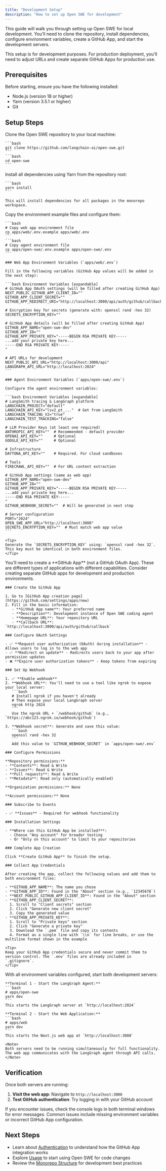 ```yaml
---
title: "Development Setup"
description: "How to set up Open SWE for development"
---
```


This guide will walk you through setting up Open SWE for local development. You'll need to clone the repository, install dependencies, configure environment variables, create a GitHub App, and start the development servers.

<Note>
  This setup is for development purposes. For production deployment, you'll need
  to adjust URLs and create separate GitHub Apps for production use.
</Note>

## Prerequisites

Before starting, ensure you have the following installed:

- Node.js (version 18 or higher)
- Yarn (version 3.5.1 or higher)
- Git

## Setup Steps

<Steps>
  <Step title="Clone the Repository">
    Clone the Open SWE repository to your local machine:

    ```bash
    git clone https://github.com/langchain-ai/open-swe.git
    ```
    ```bash
    cd open-swe
    ```

  </Step>

  <Step title="Install Dependencies">
    Install all dependencies using Yarn from the repository root:

    ```bash
    yarn install
    ```

    This will install dependencies for all packages in the monorepo workspace.

  </Step>

  <Step title="Set Up Environment Files">
    Copy the environment example files and configure them:

    ```bash
    # Copy web app environment file
    cp apps/web/.env.example apps/web/.env
    ```
    ```bash
    # Copy agent environment file
    cp apps/open-swe/.env.example apps/open-swe/.env
    ```

    ### Web App Environment Variables (`apps/web/.env`)

    Fill in the following variables (GitHub App values will be added in the next step):

    ```bash Environment Variables [expandable]
    # GitHub App OAuth settings (will be filled after creating GitHub App)
    NEXT_PUBLIC_GITHUB_APP_CLIENT_ID=""
    GITHUB_APP_CLIENT_SECRET=""
    GITHUB_APP_REDIRECT_URI="http://localhost:3000/api/auth/github/callback"

    # Encryption key for secrets (generate with: openssl rand -hex 32)
    SECRETS_ENCRYPTION_KEY=""

    # GitHub App details (will be filled after creating GitHub App)
    GITHUB_APP_NAME="open-swe-dev"
    GITHUB_APP_ID=""
    GITHUB_APP_PRIVATE_KEY="-----BEGIN RSA PRIVATE KEY-----
    ...add your private key here...
    -----END RSA PRIVATE KEY-----
    "

    # API URLs for development
    NEXT_PUBLIC_API_URL="http://localhost:3000/api"
    LANGGRAPH_API_URL="http://localhost:2024"
    ```

    ### Agent Environment Variables (`apps/open-swe/.env`)

    Configure the agent environment variables:

    ```bash Environment Variables [expandable]
    # LangSmith tracing & LangGraph platform
    LANGCHAIN_PROJECT="default"
    LANGCHAIN_API_KEY="lsv2_pt_..."  # Get from LangSmith
    LANGCHAIN_TRACING_V2="true"
    LANGCHAIN_TEST_TRACKING="false"

    # LLM Provider Keys (at least one required)
    ANTHROPIC_API_KEY=""  # Recommended - default provider
    OPENAI_API_KEY=""     # Optional
    GOOGLE_API_KEY=""     # Optional

    # Infrastructure
    DAYTONA_API_KEY=""    # Required. For cloud sandboxes

    # Tools
    FIRECRAWL_API_KEY=""  # For URL content extraction

    # GitHub App settings (same as web app)
    GITHUB_APP_NAME="open-swe-dev"
    GITHUB_APP_ID=""
    GITHUB_APP_PRIVATE_KEY="-----BEGIN RSA PRIVATE KEY-----
    ...add your private key here...
    -----END RSA PRIVATE KEY-----
    "
    GITHUB_WEBHOOK_SECRET=""  # Will be generated in next step

    # Server configuration
    PORT="2024"
    OPEN_SWE_APP_URL="http://localhost:3000"
    SECRETS_ENCRYPTION_KEY=""  # Must match web app value
    ```

    <Tip>
    Generate the `SECRETS_ENCRYPTION_KEY` using: `openssl rand -hex 32`. This key must be identical in both environment files.
    </Tip>

  </Step>

  <Step title="Create GitHub App">
    <Note>
    You'll need to create a **GitHub App** (not a GitHub OAuth App). These are different types of applications with different capabilities. Consider creating separate GitHub apps for development and production environments.
    </Note>

    ### Create the GitHub App

    1. Go to [GitHub App creation page](https://github.com/settings/apps/new)
    2. Fill in the basic information:
       - **GitHub App name**: Your preferred name
       - **Description**: Development instance of Open SWE coding agent
       - **Homepage URL**: Your repository URL
       - **Callback URL**: `http://localhost:3000/api/auth/github/callback`

    ### Configure OAuth Settings

    - ✅ **Request user authorization (OAuth) during installation** - Allows users to log in to the web app
    - ✅ **Redirect on update** - Redirects users back to your app after permission updates
    - ❌ **Expire user authorization tokens** - Keep tokens from expiring

    ### Set Up Webhook

    1. ✅ **Enable webhook**
    2. **Webhook URL**: You'll need to use a tool like ngrok to expose your local server:
       ```bash
       # Install ngrok if you haven't already
       # Then expose your local LangGraph server
       ngrok http 2024
       ```
       Use the ngrok URL + `/webhook/github` (e.g., `https://abc123.ngrok.io/webhook/github`)

    3. **Webhook secret**: Generate and save this value:
       ```bash
       openssl rand -hex 32
       ```
       Add this value to `GITHUB_WEBHOOK_SECRET` in `apps/open-swe/.env`

    ### Configure Permissions

    **Repository permissions:**
    - **Contents**: Read & Write
    - **Issues**: Read & Write
    - **Pull requests**: Read & Write
    - **Metadata**: Read only (automatically enabled)

    **Organization permissions:** None

    **Account permissions:** None

    ### Subscribe to Events

    - ✅ **Issues** - Required for webhook functionality

    ### Installation Settings

    - **Where can this GitHub App be installed?**:
      - Choose "Any account" for broader testing
      - Or "Only on this account" to limit to your repositories

    ### Complete App Creation

    Click **Create GitHub App** to finish the setup.

    ### Collect App Credentials

    After creating the app, collect the following values and add them to both environment files:

    - **GITHUB_APP_NAME**: The name you chose
    - **GITHUB_APP_ID**: Found in the "About" section (e.g., `12345678`)
    - **NEXT_PUBLIC_GITHUB_APP_CLIENT_ID**: Found in the "About" section
    - **GITHUB_APP_CLIENT_SECRET**:
      1. Scroll to "Client secrets" section
      2. Click "Generate new client secret"
      3. Copy the generated value
    - **GITHUB_APP_PRIVATE_KEY**:
      1. Scroll to "Private keys" section
      2. Click "Generate a private key"
      3. Download the `.pem` file and copy its contents
      4. Format as a single line with `\\n` for line breaks, or use the multiline format shown in the example

    <Tip>
    Keep your GitHub App credentials secure and never commit them to version control. The `.env` files are already included in `.gitignore`.
    </Tip>

  </Step>

  <Step title="Start Development Servers">
    With all environment variables configured, start both development servers:

    **Terminal 1 - Start the LangGraph Agent:**
    ```bash
    # apps/open-swe
    yarn dev
    ```
    This starts the LangGraph server at `http://localhost:2024`

    **Terminal 2 - Start the Web Application:**
    ```bash
    # apps/web
    yarn dev
    ```
    This starts the Next.js web app at `http://localhost:3000`

    <Note>
    Both servers need to be running simultaneously for full functionality. The web app communicates with the LangGraph agent through API calls.
    </Note>

  </Step>
</Steps>

## Verification

Once both servers are running:

1. **Visit the web app**: Navigate to `http://localhost:3000`
2. **Test GitHub authentication**: Try logging in with your GitHub account

<Tip>
  If you encounter issues, check the console logs in both terminal windows for
  error messages. Common issues include missing environment variables or
  incorrect GitHub App configuration.
</Tip>

## Next Steps

- Learn about [Authentication](/setup/authentication) to understand how the GitHub App integration works
- Explore [Usage](/usage/intro) to start using Open SWE for code changes
- Review the [Monorepo Structure](/setup/monorepo) for development best practices
